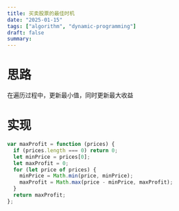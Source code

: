 ```yaml
---
title: 买卖股票的最佳时机
date: "2025-01-15"
tags: ["algorithm", "dynamic-programming"]
draft: false
summary:
---
```


# 思路
在遍历过程中，更新最小值，同时更新最大收益

# 实现
```js
var maxProfit = function (prices) {
  if (prices.length === 0) return 0;
  let minPrice = prices[0];
  let maxProfit = 0;
  for (let price of prices) {
    minPrice = Math.min(price, minPrice);
    maxProfit = Math.max(price - minPrice, maxProfit);
  }
  return maxProfit;
};

```